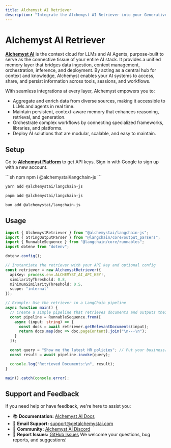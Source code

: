 ```yaml
---
title: Alchemyst AI Retriever
description: "Integrate the Alchemyst AI Retriever into your Generative AI Application"
---
```


# Alchemyst AI Retriever

[**Alchemyst AI**](https://getalchemystai.com) is the context cloud for LLMs and AI Agents, purpose-built to serve as the connective tissue of your entire AI stack. It provides a unified memory layer that bridges data ingestion, context management, orchestration, inference, and deployment. By acting as a central hub for context and knowledge, Alchemyst enables your AI systems to access, share, and persist information across tools, sessions, and workflows.

With seamless integrations at every layer, Alchemyst empowers you to:

- Aggregate and enrich data from diverse sources, making it accessible to LLMs and agents in real time.
- Maintain persistent, context-aware memory that enhances reasoning, retrieval, and generation.
- Orchestrate complex workflows by connecting specialized frameworks, libraries, and platforms.
- Deploy AI solutions that are modular, scalable, and easy to maintain.

## Setup

Go to [**Alchemyst Platform**](https://platform.getalchemystai.com/settings) to get API keys. Sign in with Google to sign up with a new account.


<IntegrationInstallTooltip></IntegrationInstallTooltip>

<CodeGroup>
```sh npm
npm i @alchemystai/langchain-js
```

```sh yarn
yarn add @alchemystai/langchain-js
```

```sh pnpm
pnpm add @alchemystai/langchain-js
```

```sh bun
bun add @alchemystai/langchain-js
```
</CodeGroup>

## Usage

```typescript
import { AlchemystRetriever } from "@alchemystai/langchain-js";
import { StringOutputParser } from "@langchain/core/output_parsers";
import { RunnableSequence } from "@langchain/core/runnables";
import dotenv from "dotenv";

dotenv.config();

// Instantiate the retriever with your API key and optional config
const retriever = new AlchemystRetriever({
  apiKey: process.env.ALCHEMYST_AI_API_KEY!,
  similarityThreshold: 0.8,
  minimumSimilarityThreshold: 0.5,
  scope: "internal"
});

// Example: Use the retriever in a LangChain pipeline
async function main() {
  // Create a simple pipeline that retrieves documents and outputs their content
  const pipeline = RunnableSequence.from([
    async (input: string) => {
      const docs = await retriever.getRelevantDocuments(input);
      return docs.map(doc => doc.pageContent).join("\n---\n");
    }
  ]);

  const query = "Show me the latest HR policies"; // Put your business/practical query here
  const result = await pipeline.invoke(query);

  console.log("Retrieved Documents:\n", result);
}

main().catch(console.error);
```

## Support and Feedback
If you need help or have feedback, we're here to assist you:
- 📚 **Documentation:** [Alchemyst AI Docs](https://docs.getalchemystai.com)
- 📨 **Email Support:** [support@getalchemystai.com](mailto:anuran@getalchemystai.com)
- 💬 **Community:** [Alchemyst AI Discord](https://discord.gg/H2StAaSeJ8)
- 🐞 **Report Issues:** [GitHub Issues](https://github.com/alchemyst-ai/langchain-js/issues)
We welcome your questions, bug reports, and suggestions!
